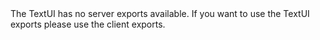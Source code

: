 
<Callout type="error">
  The TextUI has no server exports available. If you want to use the TextUI exports please use the client exports.
</Callout>